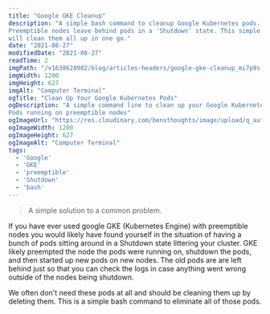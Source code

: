 ```yaml
---
title: "Google GKE Cleanup"
description: "A simple bash command to cleanup Google Kubernetes pods.
Preemptible nodes leave behind pods in a 'Shutdown' state. This simple command
will clean them all up in one go."
date: "2021-08-27"
modifiedDate: "2021-08-27"
readTime: 2
imgPath: "/v1630628982/blog/articles-headers/google-gke-cleanup_mi7p9s.jpg"
imgWidth: 1200
imgHeight: 627
imgAlt: "Computer Terminal"
ogTitle: "Clean Up Your Google Kubernetes Pods"
ogDescription: "A simple command line to clean up your Google Kubernetes
Pods running on preemptible nodes"
ogImageUrl: "https://res.cloudinary.com/bensthoughts/image/upload/q_auto/v1630628982/blog/articles-headers/google-gke-cleanup_mi7p9s.jpg"
ogImageWidth: 1200
ogImageHeight: 627
ogImageAlt: "Computer Terminal"
tags:
  - 'Google'
  - 'GKE'
  - 'preemptible'
  - 'Shutdown'
  - 'bash'
---
```

<!-- ## Cleaning up GKE pods on preemptible nodes -->

> A simple solution to a common problem.

If you have ever used google GKE (Kubernetes Engine) with preemptible nodes you
would likely have found yourself in the situation of having a bunch of pods
sitting around in a Shutdown state littering your cluster.  GKE likely
preempted the node the pods were running on, shutdown the pods, and then started
up new pods on new nodes.  The old pods are are left behind just so that you can
check the logs in case anything went wrong outside of the nodes being shutdown.

We often don't need these pods at all and should be cleaning them up by deleting them.  This is a simple bash command to eliminate all of those pods.

<CommandLine
  command="kubectl get pods"
  options=""
  args="| grep Shutdown | awk '{print $1}' | xargs kubectl delete pod"
/>